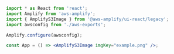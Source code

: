 ```jsx
import * as React from 'react';
import Amplify from 'aws-amplify';
import { AmplifyS3Image } from '@aws-amplify/ui-react/legacy';
import awsconfig from './aws-exports';

Amplify.configure(awsconfig);

const App = () => <AmplifyS3Image imgKey="example.png" />;
```
